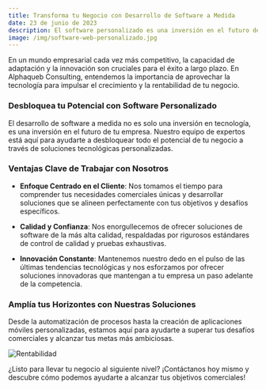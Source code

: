 ```yaml
---
title: Transforma tu Negocio con Desarrollo de Software a Medida
date: 23 de junio de 2023
description: El software personalizado es una inversión en el futuro de tu empresa. Descubre cómo podemos ayudarte a desbloquear todo el potencial de tu negocio a través de soluciones tecnológicas personalizadas.
image: /img/software-web-personalizado.jpg
---
```



En un mundo empresarial cada vez más competitivo, la capacidad de adaptación y la innovación son cruciales para el éxito a largo plazo. En Alphaqueb Consulting, entendemos la importancia de aprovechar la tecnología para impulsar el crecimiento y la rentabilidad de tu negocio.

### Desbloquea tu Potencial con Software Personalizado

El desarrollo de software a medida no es solo una inversión en tecnología, es una inversión en el futuro de tu empresa. Nuestro equipo de expertos está aquí para ayudarte a desbloquear todo el potencial de tu negocio a través de soluciones tecnológicas personalizadas.

### Ventajas Clave de Trabajar con Nosotros

- **Enfoque Centrado en el Cliente**: Nos tomamos el tiempo para comprender tus necesidades comerciales únicas y desarrollar soluciones que se alineen perfectamente con tus objetivos y desafíos específicos.

- **Calidad y Confianza**: Nos enorgullecemos de ofrecer soluciones de software de la más alta calidad, respaldadas por rigurosos estándares de control de calidad y pruebas exhaustivas.

- **Innovación Constante**: Mantenemos nuestro dedo en el pulso de las últimas tendencias tecnológicas y nos esforzamos por ofrecer soluciones innovadoras que mantengan a tu empresa un paso adelante de la competencia.

### Amplía tus Horizontes con Nuestras Soluciones

Desde la automatización de procesos hasta la creación de aplicaciones móviles personalizadas, estamos aquí para ayudarte a superar tus desafíos comerciales y alcanzar tus metas más ambiciosas.

![Rentabilidad](/img/escritorio-desarrollador.jpg)

¿Listo para llevar tu negocio al siguiente nivel? ¡Contáctanos hoy mismo y descubre cómo podemos ayudarte a alcanzar tus objetivos comerciales!

